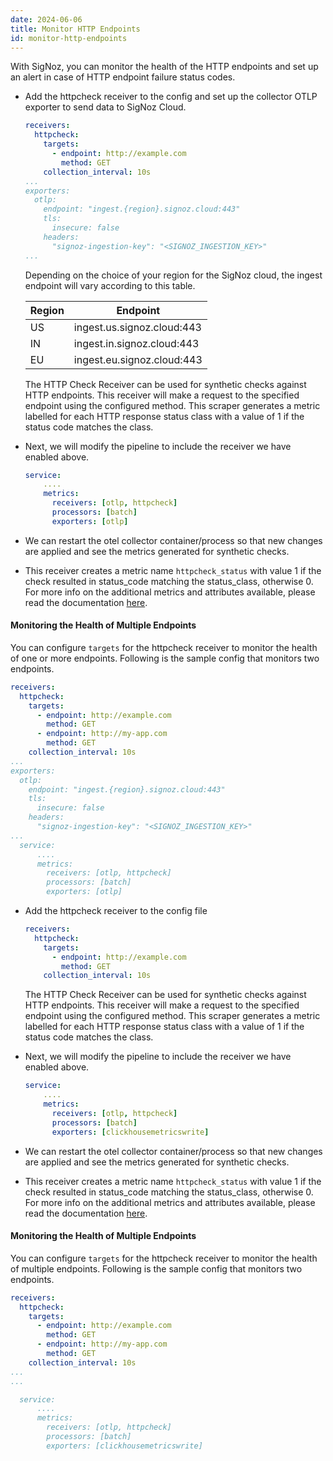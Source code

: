 ```yaml
---
date: 2024-06-06
title: Monitor HTTP Endpoints
id: monitor-http-endpoints
---
```





With SigNoz, you can monitor the health of the HTTP endpoints and set up an alert in case of HTTP endpoint failure status codes.

<Tabs>

<TabItem value="signoz-cloud" label="SigNoz Cloud" default>

  * Add the httpcheck receiver to the config and set up the collector OTLP exporter to send data to SigNoz Cloud.

    ```yaml {2-6,9-14}
    receivers:
      httpcheck:
        targets:
          - endpoint: http://example.com
            method: GET
        collection_interval: 10s
    ...
    exporters:
      otlp:
        endpoint: "ingest.{region}.signoz.cloud:443"
        tls:
          insecure: false
        headers:
          "signoz-ingestion-key": "<SIGNOZ_INGESTION_KEY>"
    ...
    ```

    Depending on the choice of your region for the SigNoz cloud, the ingest endpoint will vary according to this table.

    | Region | Endpoint |
    | --- | --- |
    | US |  ingest.us.signoz.cloud:443 |
    | IN |  ingest.in.signoz.cloud:443 |
    | EU | ingest.eu.signoz.cloud:443 |

    The HTTP Check Receiver can be used for synthetic checks against HTTP endpoints. This receiver will make a request to the specified endpoint using the configured method. This scraper generates a metric labelled for each HTTP response status class with a value of 1 if the status code matches the class.

  * Next, we will modify the pipeline to include the receiver we have enabled above.

      ```yaml {4}
      service:
          ....
          metrics:
            receivers: [otlp, httpcheck]
            processors: [batch]
            exporters: [otlp]
      ```

  * We can restart the otel collector container/process so that new changes are applied and see the metrics generated for synthetic checks.

  * This receiver creates a metric name `httpcheck_status` with value 1 if the check resulted in status_code matching the status_class, otherwise 0. For more info on the additional metrics and attributes available, please read the documentation [here](https://github.com/open-telemetry/opentelemetry-collector-contrib/blob/main/receiver/httpcheckreceiver/documentation.md).


#### Monitoring the Health of Multiple Endpoints

  You can configure `targets` for the httpcheck receiver to monitor the health of one or more endpoints. Following is the sample config that monitors two endpoints.
  

  ```yaml {2-8,11-16,21,23}
  receivers:
    httpcheck:
      targets:
        - endpoint: http://example.com
          method: GET
        - endpoint: http://my-app.com
          method: GET
      collection_interval: 10s
...
  exporters:
    otlp:
      endpoint: "ingest.{region}.signoz.cloud:443"
      tls:
        insecure: false
      headers:
        "signoz-ingestion-key": "<SIGNOZ_INGESTION_KEY>"
  ...
    service:
        ....
        metrics:
          receivers: [otlp, httpcheck]
          processors: [batch]
          exporters: [otlp]
  ```

</TabItem>

<TabItem value='self-host' label='Self-Host' default>

* Add the httpcheck receiver to the config file
  ```yaml {2-10}
  receivers:
    httpcheck:
      targets:
        - endpoint: http://example.com
          method: GET
      collection_interval: 10s
  ```
  The HTTP Check Receiver can be used for synthetic checks against HTTP endpoints. This receiver will make a request to the specified endpoint using the configured method. This scraper generates a metric labelled for each HTTP response status class with a value of 1 if the status code matches the class.

* Next, we will modify the pipeline to include the receiver we have enabled above.
    ```yaml {4}
    service:
        ....
        metrics:
          receivers: [otlp, httpcheck]
          processors: [batch]
          exporters: [clickhousemetricswrite]
    ```

* We can restart the otel collector container/process so that new changes are applied and see the metrics generated for synthetic checks.

* This receiver creates a metric name `httpcheck_status` with value 1 if the check resulted in status_code matching the status_class, otherwise 0. For more info on the additional metrics and attributes available, please read the documentation [here](https://github.com/open-telemetry/opentelemetry-collector-contrib/blob/main/receiver/httpcheckreceiver/documentation.md).

#### Monitoring the Health of Multiple Endpoints

  You can configure `targets` for the httpcheck receiver to monitor the health of multiple endpoints. Following is the sample config that monitors two endpoints.

  ```yaml {2-8}
  receivers:
    httpcheck:
      targets:
        - endpoint: http://example.com
          method: GET
        - endpoint: http://my-app.com
          method: GET
      collection_interval: 10s
...
  ...

    service:
        ....
        metrics:
          receivers: [otlp, httpcheck]
          processors: [batch]
          exporters: [clickhousemetricswrite]
  ```
</TabItem>
</Tabs>
